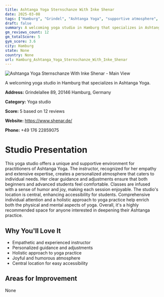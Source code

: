 ```yaml
---
title: Ashtanga Yoga Sternschanze With Inke Shenar
date: 2025-03-08
tags: ["Hamburg", "Grindel", "Ashtanga Yoga", "supportive atmosphere", "individualized approach", "Hamburg"]  
draft: false
summary: A welcoming yoga studio in Hamburg that specializes in Ashtanga Yoga.
gm_reviews_count: 12
gm_totalScore: 5
gym_score: 3.6
city: Hamburg
state: None
country: None
url: Hamburg_Ashtanga_Yoga_Sternschanze_With_Inke_Shenar
---
```


<div className="aspect-[16/9] relative my-8">
  <img 
    src="https://streetviewpixels-pa.googleapis.com/v1/thumbnail?panoid=LkFq7KFvw5SFjKiqjMxuQQ&cb_client=search.gws-prod.gps&w=408&h=240&yaw=246.04196&pitch=0&thumbfov=100"
    alt="Ashtanga Yoga Sternschanze With Inke Shenar - Main View"
    className="object-cover absolute inset-0 w-full h-full rounded-lg"
  />
</div>

A welcoming yoga studio in Hamburg that specializes in Ashtanga Yoga.

**Address:** Grindelallee 89, 20146 Hamburg, Germany

**Category:** Yoga studio

**Score:** 5 based on 12 reviews

**Website:** https://www.shenar.de/

**Phone:** +49 176 22859075

# Studio Presentation

This yoga studio offers a unique and supportive environment for practitioners of Ashtanga Yoga. The instructor, recognized for her empathy and extensive expertise, creates a personalized atmosphere that caters to individual needs. Her clear guidance and adjustments ensure that both beginners and advanced students feel comfortable. Classes are infused with a sense of humor and joy, making each session enjoyable. The studio's location is central, enhancing accessibility for students. Comprehensive individual attention and a holistic approach to yoga practice help enrich both the physical and mental aspects of yoga. Overall, it's a highly recommended space for anyone interested in deepening their Ashtanga practice.



## Why You'll Love It

- Empathetic and experienced instructor
- Personalized guidance and adjustments
- Holistic approach to yoga practice
- Joyful and humorous atmosphere
- Central location for easy accessibility

## Areas for Improvement

None

<div className="grid grid-cols-1 xl:grid-cols-2 gap-4 my-8">

</div>